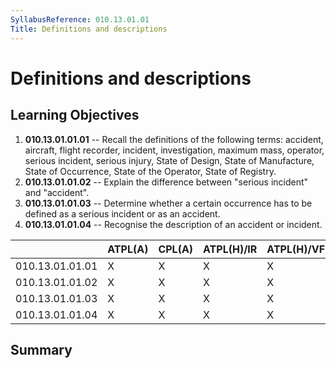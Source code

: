 ```yaml
---
SyllabusReference: 010.13.01.01
Title: Definitions and descriptions
---
```


# Definitions and descriptions

## Learning Objectives

1.  **010.13.01.01.01** -- Recall the definitions of the following terms:
    accident, aircraft, flight recorder, incident, investigation, maximum mass,
    operator, serious incident, serious injury, State of Design, State of
    Manufacture, State of Occurrence, State of the Operator, State of Registry.
2.  **010.13.01.01.02** -- Explain the difference between "serious incident" and
    "accident".
3.  **010.13.01.01.03** -- Determine whether a certain occurrence has to be
    defined as a serious incident or as an accident.
4.  **010.13.01.01.04** -- Recognise the description of an accident or incident.

|                 | ATPL(A) | CPL(A) | ATPL(H)/IR | ATPL(H)/VFR | CPL(H) | IR  | CBIR(A) |
| --------------- | ------- | ------ | ---------- | ----------- | ------ | --- | ------- |
| 010.13.01.01.01 | X       | X      | X          | X           | X      |     |         |
| 010.13.01.01.02 | X       | X      | X          | X           | X      |     |         |
| 010.13.01.01.03 | X       | X      | X          | X           | X      |     |         |
| 010.13.01.01.04 | X       | X      | X          | X           | X      |     |         |

## Summary
